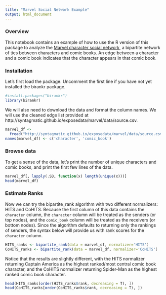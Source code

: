 ---
title: "Marvel Social Network Example"
output: html_document
---
### Overview
This notebook contains an example of how to use the R version of this package to analyze the [Marvel character social network](https://arxiv.org/abs/cond-mat/0202174), a bipartite network of ties between characters and comic books. An edge between a character and a comic book indicates that the character appears in that comic book.

### Installation
Let's first load the package. Uncomment the first line if you have not yet installed the birankr package.

```{r}
#install.packages("birankr")
library(birankr)
```

We will also need to download the data and format the column names. We will use the cleaned edge list provided at http://syntagmatic.github.io/exposedata/marvel/data/source.csv. 

```{r}
marvel_df <- 
  fread("http://syntagmatic.github.io/exposedata/marvel/data/source.csv")
names(marvel_df) <- c('character', 'comic_book')

```

### Browse data
To get a sense of the data, let's print the number of unique characters and comic books, and print the first few lines of the data.


```{r}
marvel_df[, lapply(.SD, function(x) length(unique(x)))]
head(marvel_df)
```

### Estimate Ranks
Now we can try the bipartite_rank algorithm with two different normalizers: HITS and CoHITS. Because the first column of this data contains the `character` column, the `character` column will be treated as the senders (or top nodes), and the `comic_book` column will be treated as the receivers (or bottom nodes). Since the algorithm defaults to returning only the rankings of senders, the syntax below will provide us with rank scores for the `character` column.

```{r}
HITS_ranks <- bipartite_rank(data = marvel_df, normalizer='HITS')
CoHITS_ranks <- bipartite_rank(data = marvel_df, normalizer='CoHITS')
```

Notice that the results are slightly different, with the HITS normalizer returning Captain America as the highest ranked/most central comic book character, and the CoHITS normalizer returning Spider-Man as the highest ranked comic book character.

```{r}
head(HITS_ranks[order(HITS_ranks$rank, decreasing = T), ])
head(CoHITS_ranks[order(CoHITS_ranks$rank, decreasing = T), ])
```